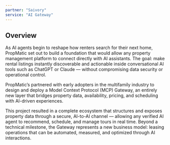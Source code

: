 ```yaml
---
partner: "Saivory"
service: "AI Gateway"
---
```


## Overview

As AI agents begin to reshape how renters search for their next home, PropMatic set out to build a foundation that would allow any property management platform to connect directly with AI assistants. The goal: make rental listings instantly discoverable and actionable inside conversational AI tools such as ChatGPT or Claude — without compromising data security or operational control.

PropMatic’s partnered with early adopters in the multifamily industry to design and deploy a Model Context Protocol (MCP) Gateway, an entirely new layer that bridges property data, availability, pricing, and scheduling with AI-driven experiences.

This project resulted in a complete ecosystem that structures and exposes property data through a secure, AI-to-AI channel — allowing any verified AI agent to recommend, schedule, and manage tours in real time. Beyond a technical milestone, the Gateway represents a new business model: leasing operations that can be automated, measured, and optimized through AI interactions.
